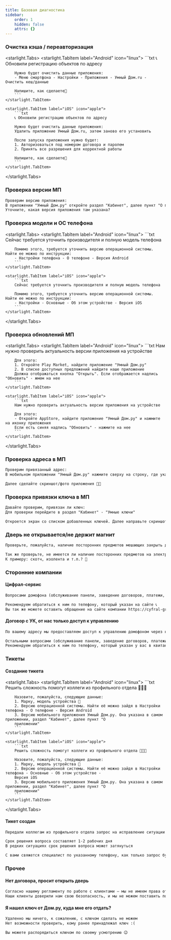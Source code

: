 ```yaml
---
title: Базовая диагностика
sidebar:
    order: 1
    hidden: false
    attrs: {}
---
```


### Очистка кэша / переавторизация

<starlight.Tabs>
    <starlight.TabItem label="Android" icon="linux">
        ```txt
        📞 Обновили регистрацию объектов по адресу

        Нужно будет очистить данные приложения:
        - Меню смартфона - Настройки - Приложения - Умный Дом.ru - Очистить кеш/данные

        Напишите, как сделаете🙏
        ```
    </starlight.TabItem>

    <starlight.TabItem label="iOS" icon="apple">
        ```txt
        📞 Обновили регистрацию объектов по адресу

        Нужно будет очистить данные приложения:
        Удалить приложение Умный Дом.ru, затем заново его установить

        После запуска приложения нужно будет:
        1. Авторизоваться под номером договора и паролем
        2. Принять все разрешения для корректной работы

        Напишите, как сделаете🙏
        ```
    </starlight.TabItem>
</starlight.Tabs>

### Проверка версии МП

```txt
Проверим версию приложения:
В приложении "Умный Дом.ру" откройте раздел "Кабинет", далее пункт "О приложении"
Уточните, какая версия приложения там указана?
```

### Проверка модели и ОС телефона

<starlight.Tabs>
    <starlight.TabItem label="Android" icon="linux">
        ```txt
        Сейчас требуется уточнить производителя и полную модель телефона

        Помимо этого, требуется уточнить версию операционной системы. Найти ее можно по инструкции:
        - Настройки телефона - О телефоне - Версия Android
        ```
    </starlight.TabItem>

    <starlight.TabItem label="iOS" icon="apple">
        ```txt
        Сейчас требуется уточнить производителя и полную модель телефона

        Помимо этого, требуется уточнить версию операционной системы. Найти ее можно по инструкции:
        - Настройки - Основные - Об этом устройстве - Версия iOS
        ```
    </starlight.TabItem>
</starlight.Tabs>

### Проверка обновлений МП
<starlight.Tabs>
    <starlight.TabItem label="Android" icon="linux">
        ```txt
        Нам нужно проверить актуальность версии приложения на устройстве

        Для этого:
        1. Откройте Play Market, найдите приложение "Умный Дом.ру"
        2. В списке доступных предложений найдите наше приложение
        Должна отображаться кнопка "Открыть". Если отображается надпись "Обновить" - жмем на нее
        ```
    </starlight.TabItem>

    <starlight.TabItem label="iOS" icon="apple">
        ```txt
        Нам нужно проверить актуальность версии приложения на устройстве

        Для этого:
        - Откройте AppStore, найдите приложение "Умный Дом.ру" и нажмите на иконку приложения
        Если есть синяя надпись "Обновить" - нажмите на нее
        ```
    </starlight.TabItem>
</starlight.Tabs>

### Проверка адреса в МП
```txt
Проверим привязанный адрес:
В мобильном приложении "Умный Дом.ру" нажмите сверху на строку, где указан адрес

Далее сделайте скриншот/фото приложения 🙏🏻
```

### Проверка привязки ключа в МП
```txt
Давайте проверим, привязан ли ключ:
Для проверки перейдите в раздел "Кабинет" - "Умные ключи"

Откроется экран со списком добавленных ключей. Далее направьте скриншот/фото в чат 🙏🏻
```

### Дверь не открывается/не держит магнит
```txt
Проверьте, пожалуйста, наличие посторонних предметов мешающих закрыть дверь: снег, наледь, камень, палка и т.д 🚪

Так же проверьте, не имеется ли наличие посторонних предметов на электромагнитном замке?
К примеру: скотч, изолента и т.п.? 🤔
```

### Сторонние компании

#### Цифрал-сервис

```txt
Вопросами домофона (обслуживание панели, заведение договоров, платежи, ключи и т.д.) занимается наш партнер в рамках проекта умной домофонии, компания "Цифрал-Сервис"

Рекомендуем обратиться к ним по телефону, который указан на сайте 📞
Вы так же можете оставить обращение на сайте компании https://cyfral-group.ru/ в разделе "Контакты" 😉
```

#### Договор с УК, от нас только доступ к управлению

```txt "[НАЗВАНИЕ ПАРТНЕРА]"
По вашему адресу мы предоставляем доступ к управлению домофоном через наше приложение Умный Дом.ru 📱

Остальными вопросами (обслуживание панели, заведение договоров, платежи, ключи и т.д.) занимается наш партнер в рамках проекта умной домофонии - [НАЗВАНИЕ ПАРТНЕРА]
Рекомендуем обратиться к ним по телефону, который указан у вас в квитанциях, что вы получаете по вашему адресу в почтовый ящик 😉
```


### Тикеты

#### Создание тикета

<starlight.Tabs>
    <starlight.TabItem label="Android" icon="linux">
        ```txt
        Решить сложность помогут коллеги из профильного отдела 👨🏻‍💻

        Назовите, пожалуйста, следующие данные:
        1. Марку, модель устройства 📱
        2. Версию операционной системы. Найти её можно зайдя в Настройки телефона - О телефоне - Версия Android
        3. Версию мобильного приложения Умный Дом.ру. Она указана в самом приложении, раздел "Кабинет", далее пункт "О
        приложении"
        ```
    </starlight.TabItem>

    <starlight.TabItem label="iOS" icon="apple">
        ```txt
        Решить сложность помогут коллеги из профильного отдела 👨🏻‍💻

        Назовите, пожалуйста, следующие данные:
        1. Марку, модель устройства 📱
        2. Версию операционной системы. Найти её можно зайдя в Настройки телефона - Основные - Об этом устройстве -
        Версия iOS
        3. Версию мобильного приложения Умный Дом.ру. Она указана в самом приложении, раздел "Кабинет", далее пункт "О
        приложении"
        ```
    </starlight.TabItem>
</starlight.Tabs>

#### Тикет создан

```txt
Передали коллегам из профильного отдела запрос на исправление ситуации 🔧

Срок решения вопроса составляет 1-2 рабочих дня
В редких ситуациях срок решения вопроса может затянуться

С вами свяжется специалист по указанному телефону, как только запрос будет обработан
```

### Прочее
#### Нет договора, просит открыть дверь
```txt
Согласно нашему регламенту по работе с клиентами — мы не имеем права открывать доступ в подъезд, если клиент не имеет заключённого личного договора
Наши клиенты доверили нам свою безопасность, и мы не можем поставить под сомнение их доверие 😔🙏🏻
```

#### Я нашел ключ от Дом.ру, куда мне его отдать?
```txt
Удаленно мы ничего, к сожалению, с ключом сделать не можем
Нет возможности проверить, кому ранее принадлежал ключ :(

Вы можете распорядиться ключом по своему усмотрению 😉
```